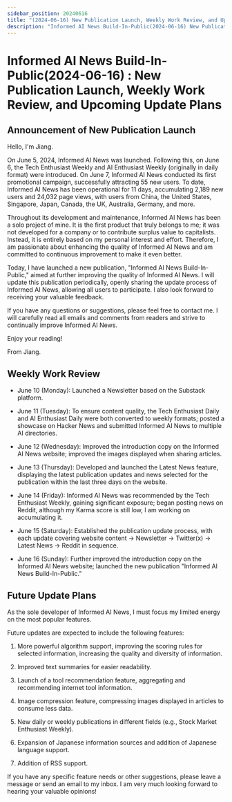 ```yaml
---
sidebar_position: 20240616
title: "(2024-06-16) New Publication Launch, Weekly Work Review, and Upcoming Update Plans"
description: "Informed AI News Build-In-Public(2024-06-16) New Publication Launch, Weekly Work Review, and Upcoming Update Plans"
---
```


# Informed AI News Build-In-Public(2024-06-16) : New Publication Launch, Weekly Work Review, and Upcoming Update Plans

## Announcement of New Publication Launch

Hello, I'm Jiang.

On June 5, 2024, Informed AI News was launched. Following this, on June 6, the Tech Enthusiast Weekly and AI Enthusiast Weekly (originally in daily format) were introduced. On June 7, Informed AI News conducted its first promotional campaign, successfully attracting 55 new users. To date, Informed AI News has been operational for 11 days, accumulating 2,189 new users and 24,032 page views, with users from China, the United States, Singapore, Japan, Canada, the UK, Australia, Germany, and more.

Throughout its development and maintenance, Informed AI News has been a solo project of mine. It is the first product that truly belongs to me; it was not developed for a company or to contribute surplus value to capitalists. Instead, it is entirely based on my personal interest and effort. Therefore, I am passionate about enhancing the quality of Informed AI News and am committed to continuous improvement to make it even better.

Today, I have launched a new publication, "Informed AI News Build-In-Public," aimed at further improving the quality of Informed AI News. I will update this publication periodically, openly sharing the update process of Informed AI News, allowing all users to participate. I also look forward to receiving your valuable feedback.

If you have any questions or suggestions, please feel free to contact me. I will carefully read all emails and comments from readers and strive to continually improve Informed AI News.

Enjoy your reading!

From Jiang.

## Weekly Work Review

- June 10 (Monday): Launched a Newsletter based on the Substack platform.

- June 11 (Tuesday): To ensure content quality, the Tech Enthusiast Daily and AI Enthusiast Daily were both converted to weekly formats; posted a showcase on Hacker News and submitted Informed AI News to multiple AI directories.

- June 12 (Wednesday): Improved the introduction copy on the Informed AI News website; improved the images displayed when sharing articles.

- June 13 (Thursday): Developed and launched the Latest News feature, displaying the latest publication updates and news selected for the publication within the last three days on the website.

- June 14 (Friday): Informed AI News was recommended by the Tech Enthusiast Weekly, gaining significant exposure; began posting news on Reddit, although my Karma score is still low, I am working on accumulating it.

- June 15 (Saturday): Established the publication update process, with each update covering website content -> Newsletter -> Twitter(x) -> Latest News -> Reddit in sequence.

- June 16 (Sunday): Further improved the introduction copy on the Informed AI News website; launched the new publication "Informed AI News Build-In-Public."

## Future Update Plans

As the sole developer of Informed AI News, I must focus my limited energy on the most popular features.

Future updates are expected to include the following features:

1. More powerful algorithm support, improving the scoring rules for selected information, increasing the quality and diversity of information.

2. Improved text summaries for easier readability.

3. Launch of a tool recommendation feature, aggregating and recommending internet tool information.

4. Image compression feature, compressing images displayed in articles to consume less data.

5. New daily or weekly publications in different fields (e.g., Stock Market Enthusiast Weekly).

6. Expansion of Japanese information sources and addition of Japanese language support.

7. Addition of RSS support.

If you have any specific feature needs or other suggestions, please leave a message or send an email to my inbox. I am very much looking forward to hearing your valuable opinions!